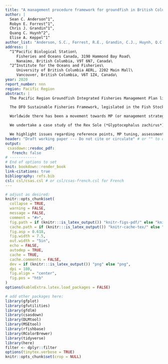 ```yaml
---
title: "A management procedure framework for groundfish in British Columbia"
author: |
  Sean C. Anderson^1^,
  Robyn E. Forrest^1^,
  Chris J. Grandin^1^,
  Quang C. Huynh^2^,
  Elise A. Keppel^1^
author_list: "Anderson, S.C., Forrest, R.E., Grandin, C.J., Huynh, Q.C., Keppel, E.A."
address: |
  ^1^Pacific Biological Station\
     Fisheries and Oceans Canada, 3190 Hammond Bay Road\
     Nanaimo, British Columbia, V9T 6N7, Canada\
  ^2^Institute for the Oceans and Fisheries\
     University of British Columbia AERL, 2202 Main Mall\
     Vancouver, British Columbia, V6T 1Z4, Canada\
year: 2020
report_number: nnn
region: Pacific Region
abstract: |
  The Pacific Region Groundfish Integrated Fisheries Management Plan lists approximately 80 species-area fish stocks for which annual Total Allowable Catches are required, most of which are applied as Individual Transferable Quotas within the BC integrated groundfish fishery. The majority of fish stocks encountered by the integrated groundfish fishery are considered data-limited, where data-limited stocks are defined as those with insufficient data to reliably estimate stock status or estimate abundance or productivity with conventional stock assessment methods such as statistical catch-at-age models. In recent decades, DFO groundfish stock assessments have focused on data-rich stocks, resulting in a subset of stocks with full stock assessments, while many stocks with less informative data remain unassessed.

  The DFO Sustainable Fisheries Framework, legislated in the Fish Stocks provisions in the *Fisheries Act*, requires that fish stocks be managed at sustainable levels---specifically at biomass levels above the Limit Reference Point (LRP). For data-limited stocks, data are often insufficient to adequately account for uncertainty in the assessment of stock status relative to biological reference points in traditional stock assessments. Instead of focusing on the explicit knowledge of current stock status, we propose a management-oriented approach that emphasizes selecting management procedures (MPs) that have a high likelihood of maintaining fish stocks above implicitly known reference points across multiple plausible states of nature, regardless of the quality and quantity of available data.

  Worldwide there has been a movement towards MP (or management strategy evaluation [MSE]) approaches to providing science advice on fish stocks via closed-loop simulation. Closed-loop simulation differs from conventional stock assessment because it simulates feedback between the implementation of MPs and a simulated system representing the fish stock and its environment, described by one or more operating models (OMs). This document presents a methodology for developing appropriate OMs, testing suites of MPs, and identifying MPs that best meet the objectives of fisheries management and stakeholders. We outline six best-practice steps for MP approaches: (1) defining the decision context, (2) setting objectives and performance metrics, (3) specifying OMs, (4) selecting candidate MPs, (5) conducting closed-loop simulations, and (6) presenting results to evaluate trade-offs. We then describe our proposed approach (the "MP Framework") and how it aims to accomplish each of these best-practice steps. Included in our framework are provisional conservation and fishery objectives and performance metrics based on Sustainable Fisheries Framework policies, a provisional library of data-limited MPs that are appropriate for BC groundfish stocks, and provisional visualizations to help decision-makers evaluate trade-offs amongst MPs.

  We undertake a case study of the Rex Sole (*Glyptocephalus zachirus*) stock in the West Coast Vancouver Island groundfish management area (Area 3CD) to demonstrate an application of the MP Framework. The case study develops six reference-set OMs and two robustness-set OMs. The case study reveals a set of survey-index-based MPs, constant catch, and surplus production MPs that achieve > 0.9 probability of maintaining biomass above the LRP in the long term (35--50-years in the future) while maintaining a high (> 0.8) probability of maintaining catches at or above recent (5-year) average levels in the near-term (1--10 years). We also present performance metrics related to the long-term probability of biomass remaining above the Upper Stock Reference, the long-term probability of fishing below *F*~MSY~ (fishing mortality at maximum sustainable yield), the long-term probability of maintaining catches above recent average levels, and the probability of catch variability remaining below historical levels. Four of the MPs achieved only slightly lower performance metrics in both robustness OMs, compared to the reference-set OMs, while other MPs were more sensitive to these robustness scenarios.

  We highlight issues regarding reference points, MP tuning, assessment frequency and triggers, the inclusion of environmental effects, assessing the value of information, and use of this framework as part of stock rebuilding plans. Throughout, our framework emphasizes transparency and reproducibility and to that end we develop an associated package for the software R that facilitates applications of the framework. Overall, we intend this framework to improve the capacity for Pacific DFO Science to provide evidence-based catch advice for more groundfish stocks---regardless of data limitations---in a standardized and transparent manner consistent with the DFO Sustainable Fisheries Framework, the Fish Stocks provisions in the *Fisheries Act*, and international best practices.
header: "Draft working paper --- Do not cite or circulate" # or "" to omit
output:
 csasdown::resdoc_pdf:
   french: false
# ------------
# End of options to set
knit: bookdown::render_book
link-citations: true
bibliography: refs.bib
csl: csl/csas.csl # or csl/csas-french.csl for French
---
```


```r
# adjust as desired:
knitr::opts_chunk$set(
  collapse = TRUE,
  warning = FALSE,
  message = FALSE,
  comment = "#>",
  fig.path = if (knitr:::is_latex_output()) "knitr-figs-pdf/" else "knitr-figs-docx/",
  cache.path = if (knitr:::is_latex_output()) "knitr-cache-tex/" else "knitr-cache-docx/",
  fig.asp = 0.618,
  fig.width = 7.5,
  out.width = "5in",
  echo = FALSE,
  autodep = TRUE,
  cache = TRUE,
  cache.comments = FALSE,
  dev = if (knitr:::is_latex_output()) "png" else "png",
  dpi = 180,
  fig.align = "center",
  fig.pos = "htb"
)
options(kableExtra.latex.load_packages = FALSE)
```

```r
# add other packages here:
library(gfplot)
library(gfutilities)
library(gfdlm)
library(csasdown)
library(DLMtool)
library(MSEtool)
library(rfishbase)
library(RColorBrewer)
library(tidyverse)
library(here)
filter <- dplyr::filter
options(tinytex.verbose = TRUE)
knitr::opts_chunk$set(crop = NULL)
```
<!-- The math symbols greater and less than seem to render in RStudio Rmd files when inside $$..$$ chunks but tinytex doesn't recognize them unless the following are defined -->
\newcommand{\lt}{\ensuremath <}
\newcommand{\gt}{\ensuremath >}
